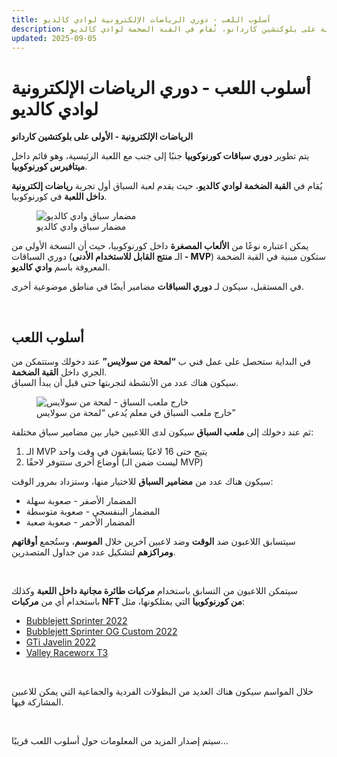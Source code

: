```yaml
---
title: أسلوب اللعب - دوري الرياضات الإلكترونية لوادي كالديو
description: أول تجربة رياضات إلكترونية داخل اللعبة على بلوكتشين كاردانو، تُقام في القبة الضخمة لوادي كالديو.
updated: 2025-09-05
---
```


# أسلوب اللعب - دوري الرياضات الإلكترونية لوادي كالديو

**الرياضات الإلكترونية - الأولى على بلوكتشين كاردانو**

يتم تطوير **دوري سباقات كورنوكوبيا** جنبًا إلى جنب مع اللعبة الرئيسية، وهو قائم داخل **ميتافيرس كورنوكوبيا**.  

يُقام في **القبة الضخمة لوادي كالديو**، حيث يقدم لعبة السباق أول تجربة **رياضات إلكترونية داخل اللعبة** في كورنوكوبيا.  

<figure>
  <img src="/images/themed-zones/calido-valley/raceway/racecourse.avif" alt="مضمار سباق وادي كالديو" />
  <figcaption>مضمار سباق وادي كالديو</figcaption>
</figure>

يمكن اعتباره نوعًا من **الألعاب المصغرة** داخل كورنوكوبيا، حيث أن النسخة الأولى من دوري السباقات (الـ **منتج القابل للاستخدام الأدنى - MVP**) ستكون مبنية في القبة الضخمة المعروفة باسم **وادي كالديو**.  

في المستقبل، سيكون لـ **دوري السباقات** مضامير أيضًا في مناطق موضوعية أخرى.  

</br>

## أسلوب اللعب

في البداية ستحصل على عمل فني ب **“لمحة من سولايس”** عند دخولك وستتمكن من الجري داخل **القبة الضخمة**.  
سيكون هناك عدد من الأنشطة لتجربتها حتى قبل أن يبدأ السباق.  

<figure>
  <img src="/images/themed-zones/calido-valley/raceway/glimpse-of-solace.avif" alt="خارج ملعب السباق - لمحة من سولايس" />
  <figcaption>خارج ملعب السباق في معلم يُدعى “لمحة من سولايس”</figcaption>
</figure>

ثم عند دخولك إلى **ملعب السباق** سيكون لدى اللاعبين خيار بين مضامير سباق مختلفة:

<ol className="styled-list">
  <li>الـ MVP يتيح حتى 16 لاعبًا يتسابقون في وقت واحد</li>
  <li>أوضاع أخرى ستتوفر لاحقًا (ليست ضمن الـ MVP)</li>
</ol>

سيكون هناك عدد من **مضامير السباق** للاختيار منها، وستزداد بمرور الوقت:  

<ul className="styled-list">
  <li>المضمار الأصفر - صعوبة سهلة</li>
  <li>المضمار البنفسجي - صعوبة متوسطة</li>
  <li>المضمار الأحمر - صعوبة صعبة</li>
</ul>

سيتسابق اللاعبون ضد **الوقت** وضد لاعبين آخرين خلال **الموسم**، وستُجمع **أوقاتهم ومراكزهم** لتشكيل عدد من جداول المتصدرين.  

</br>

سيتمكن اللاعبون من التسابق باستخدام **مركبات طائرة مجانية داخل اللعبة** وكذلك باستخدام أي من **مركبات NFT من كورنوكوبيا** التي يمتلكونها، مثل:  

<ul className="styled-list">
  <li><a href="/blockchain/nfts/flying-vehicles/bubblejett/sprinter-2022">Bubblejett Sprinter 2022</a></li>
  <li><a href="/blockchain/nfts/flying-vehicles/bubblejett/sprinter-og-2022">Bubblejett Sprinter OG Custom 2022</a></li>
  <li><a href="/blockchain/nfts/flying-vehicles/gti/gti-javelin-2022">GTi Javelin 2022</a></li>
  <li><a href="/blockchain/nfts/flying-vehicles/valley-raceworx/valley-raceworx-t3">Valley Raceworx T3</a></li>
</ul>

</br>

خلال المواسم سيكون هناك العديد من البطولات الفردية والجماعية التي يمكن للاعبين المشاركة فيها.  

</br>

سيتم إصدار المزيد من المعلومات حول أسلوب اللعب قريبًا...


</br>

</br>

</br>